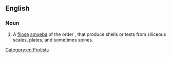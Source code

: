 ==English==

===Noun===
{{en-noun}}
{{wikipedia}}

# A [[filose]] [[amoeba]] of the order ''{{taxlink|Euglyphida|order}}'',  that produce shells or tests from siliceous scales, plates, and sometimes spines.

[[Category:en:Protists]]